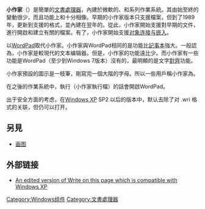 {{NoteTA|G1=IT|G2=Windows}}
{{Infobox software
|name = 小作家
|screenshot = [[File:Write31.png|210px]]
|caption =  [[Windows_3.x|Windows 3.x]]中小作家的截圖
|developer = [[Microsoft|Microsoft]]
|operating_system = [[Microsoft_Windows|Microsoft Windows]]
|genre = [[文本编辑器|文本编辑器]]
|license = [[專有軟體|專有軟體]]
|website = [http://www.microsoft.com/windows Microsoft Windows]
}}

'''小作家'''（{{lang-en|Windows Write}}）是簡單的[[文書處理器|文書處理器]]，內建於微軟的{{lang|en|[[Windows_1.0|Windows 1.0]]}}、{{lang|en|[[Windows_2.0|Windows 2.0]]}}和{{lang|en|[[Windows_3.x|Windows 3.x]]}}系列作業系統。其由始至終的變動很少，而且功能上和{{lang|en|[[MacWrite|MacWrite]]}}十分相像。早期的小作家版本只支援{{lang|en|Write (.wri)}}檔案，但到了1989年，更新到支援{{lang|en|[[Microsoft_Word|Microsoft Word]]}}的格式，並內建在翌年的{{lang|en|[[Windows_3.0|Windows 3.0]]}}。從此，小作家開始支援對早期的{{lang|en|Word (.doc)}}文件，進行開啟和建立有關的檔案。有了{{lang|en|Windows 3.1}}，小作家開始支援[[对象连接与嵌入|对象连接与嵌入]]。

{{lang|en|[[Windows_95|Windows 95]]}}以[[WordPad|WordPad]]取代小作家。小作家與WordPad相同的是功能比[[記事本|記事本]]強大。一般認為，小作家是較現代的文本编辑器。但是，小作家的功能遠比{{lang|en|Microsoft Word}}少。而小作家有一些功能是WordPad（至少到Windows 7版本）沒有的，最明顯的是文字[[對齊#左右對齊|對齊]]功能。

小作家預設的圖示是一枝筆，剛寫完一個大階的{{lang|en|A}}字母。所以一些用戶稱小作家為{{lang|en|A-Write}}。

在{{lang|en|[[Windows_95|Windows 95]]}}之後的作業系統中，執行{{lang|en|write.exe}}（小作家執行檔）的話會開啟WordPad。

出于安全方面的考虑，在[[Windows_XP|Windows XP]] SP2 以后的版本中，默认去除了对 .wri 格式的关联，但仍可以打开。

== 另見 ==
*[[画图|画图]]

== 外部链接 ==
* [http://toastytech.com/guis/misc.html An edited version of Write on this page which is compatible with Windows XP]

{{Microsoft Windows components}}

[[Category:Windows组件|Category:Windows组件]]
[[Category:文書處理器|Category:文書處理器]]